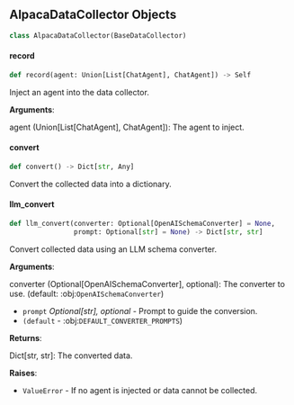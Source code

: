 <a id="camel.data_collector.alpaca_collector"></a>

<a id="camel.data_collector.alpaca_collector.AlpacaDataCollector"></a>

## AlpacaDataCollector Objects

```python
class AlpacaDataCollector(BaseDataCollector)
```

<a id="camel.data_collector.alpaca_collector.AlpacaDataCollector.record"></a>

#### record

```python
def record(agent: Union[List[ChatAgent], ChatAgent]) -> Self
```

Inject an agent into the data collector.

**Arguments**:

  agent (Union[List[ChatAgent], ChatAgent]):
  The agent to inject.

<a id="camel.data_collector.alpaca_collector.AlpacaDataCollector.convert"></a>

#### convert

```python
def convert() -> Dict[str, Any]
```

Convert the collected data into a dictionary.

<a id="camel.data_collector.alpaca_collector.AlpacaDataCollector.llm_convert"></a>

#### llm\_convert

```python
def llm_convert(converter: Optional[OpenAISchemaConverter] = None,
                prompt: Optional[str] = None) -> Dict[str, str]
```

Convert collected data using an LLM schema converter.

**Arguments**:

  converter (Optional[OpenAISchemaConverter], optional):
  The converter to use. (default: :obj:`OpenAISchemaConverter`)
- `prompt` _Optional[str], optional_ - Prompt to guide the conversion.
- `(default` - :obj:`DEFAULT_CONVERTER_PROMPTS`)
  

**Returns**:

  Dict[str, str]: The converted data.
  

**Raises**:

- `ValueError` - If no agent is injected or data cannot be collected.


